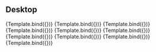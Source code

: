 
<Meta
  title='Foundations/Typography'
  component={Typography}
/>


## Desktop

<Canvas isColumn>
  <Story
    name='h1'
    args={{
      gutterBottom: true,
      variant: 'h1',
      component: 'div',
      children: 'h1. Almost before we knew it, we had left the ground.',
    }}
  >
    {Template.bind({})}
  </Story>
  <Story
    name='h2'
    args={{
      gutterBottom: true,
      variant: 'h2',
      component: 'div',
      children: 'h2. Almost before we knew it, we had left the ground.',
    }}
  >
    {Template.bind({})}
  </Story>
  <Story
    name='h3'
    args={{
      gutterBottom: true,
      variant: 'h3',
      component: 'div',
      children: 'h3. Almost before we knew it, we had left the ground.',
    }}
  >
    {Template.bind({})}
  </Story>
  <Story
    name='h4'
    args={{
      gutterBottom: true,
      variant: 'h4',
      component: 'div',
      children: 'h4. Almost before we knew it, we had left the ground.',
    }}
  >
    {Template.bind({})}
  </Story>
  <Story
    name='h5'
    args={{
      gutterBottom: true,
      variant: 'h5',
      component: 'div',
      children: 'h5. Almost before we knew it, we had left the ground.',
    }}
  >
    {Template.bind({})}
  </Story>
  <Story
    name='h6'
    args={{
      gutterBottom: true,
      variant: 'h6',
      component: 'div',
      children: 'h6. Almost before we knew it, we had left the ground.',
    }}
  >
    {Template.bind({})}
  </Story>
  <Story
    name='subtitle1'
    args={{
      gutterBottom: true,
      variant: 'subtitle1',
      component: 'div',
      children: 'subtitle1. Almost before we knew it, we had left the ground.',
    }}
  >
    {Template.bind({})}
  </Story>
  <Story
    name='subtitle2'
    args={{
      gutterBottom: true,
      variant: 'subtitle2',
      component: 'div',
      children: 'subtitle2. Almost before we knew it, we had left the ground.',
    }}
  >
    {Template.bind({})}
  </Story>
  <Story
    name='body1'
    args={{
      gutterBottom: true,
      variant: 'body1',
      component: 'div',
      children: `body1. Almost before we knew it, we had left the ground.`,
    }}
  >
    {Template.bind({})}
  </Story>
  <Story
    name='body2'
    args={{
      gutterBottom: true,
      variant: 'body2',
      component: 'div',
      children: `body2. Almost before we knew it, we had left the ground.`,
    }}
  >
    {Template.bind({})}
  </Story>
</Canvas>
